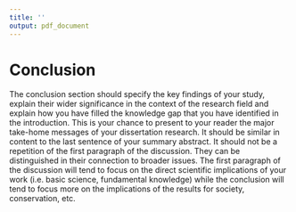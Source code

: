 ```yaml
---
title: ''
output: pdf_document
---
```


# Conclusion

The conclusion section should specify the key findings of your study, explain their wider significance in the context of the research field and explain how you have filled the knowledge gap that you have identified in the introduction. This is your chance to present to your reader the major take-home messages of your dissertation research. It should be similar in content to the last sentence of your summary abstract. It should not be a repetition of the first paragraph of the discussion. They can be distinguished in their connection to broader issues. The first paragraph of the discussion will tend to focus on the direct scientific implications of your work (i.e. basic science, fundamental knowledge) while the conclusion will tend to focus more on the implications of the results for society, conservation, etc.
